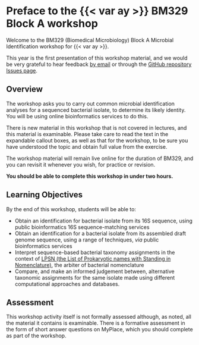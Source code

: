 # Preface to the {{< var ay >}} BM329 Block A workshop {.unnumbered}

Welcome to the BM329 (Biomedical Microbiology) Block A Microbial Identification workshop for {{< var ay >}}.

This year is the first presentation of this workshop material, and we would be very grateful to hear feedback [by email]({{< var admin.email >}}) or through the [GitHub repository Issues page]({{< var github.issues >}}).

## Overview

The workshop asks you to carry out common microbial identification analyses for a sequenced bacterial isolate, to determine its likely identity. You will be using online bioinformatics services to do this.

::: { .callout-warning title="Important Note"}
There is new material in this workshop that is not covered in lectures, and this material is examinable. Please take care to read the text in the expandable callout boxes, as well as that for the workshop, to be sure you have understood the topic and obtain full value from the exercise.

The workshop material will remain live online for the duration of BM329, and you can revisit it whenever you wish, for practice or revision.
:::

**You should be able to complete this workshop in under two hours.**

## Learning Objectives

By the end of this workshop, students will be able to:

- Obtain an identification for bacterial isolate from its 16S sequence, using public bioinformatics 16S sequence-matching services
- Obtain an identification for a bacterial isolate from its assembled draft genome sequence, using a range of techniques, _via_ public bioinformatics services
- Interpret sequence-based bacterial taxonomy assignments in the context of [LPSN (the List of Prokaryotic names with Standing in Nomenclature)](https://www.bacterio.net/), the arbiter of bacterial nomenclature
- Compare, and make an informed judgement between, alternative taxonomic assignments for the same isolate made using different computational approaches and databases.

## Assessment

This workshop activity itself is not formally assessed although, as noted, all the material it contains is examinable. There is a formative assessment in the form of short answer questions on MyPlace, which you should complete as part of the workshop.